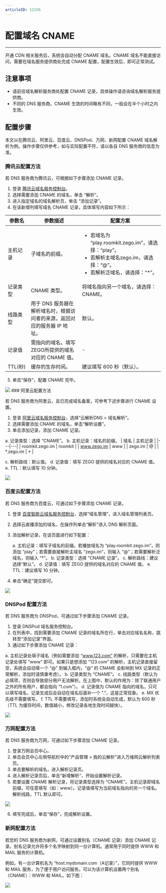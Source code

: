 ```yaml
---
articleID: 12156
---
```

# 配置域名 CNAME
---
开通 CDN 相关服务后，系统会自动分配 CNAME 域名。CNAME 域名不能直接访问，需要在域名服务提供商处完成 CNAME 配置，配置生效后，即可正常测试。

## 注意事项
- 请前往域名解析服务商处配置 CNAME 记录，具体操作请咨询域名解析服务提供商。
- 不同的 DNS 服务商，CNAME 生效的时间略有不同，一般会在半个小时之内生效。


## 配置步骤

本文以在腾讯云、阿里云、百度云、DNSPod、万网、新网配置 CNAME 域名解析为例。操作步骤仅供参考，如与实际配置不符，请以各自 DNS 服务商的信息为准。

### 腾讯云配置方法

若 DNS 服务商为腾讯云，可根据如下步骤添加 CNAME 记录。
1. 登录 [腾讯云域名服务控制台](https://console.cloud.tencent.com/cns)。
2. 选择需要添加 CNAME 的域名，单击 “解析”。
3. 进入指定域名的域名解析页，单击 “添加记录”。
4. 在该新增列填写域名 CNAME 记录，具体填写内容如下所示：

 | 参数名 | 参数描述 | 配置方案 |
|---|-----|-----|
| 主机记录 | 子域名的前缀。 | <ul><li>若域名为 “play.roomkit.zego.im”，请选择：“play”。</li><li>若解析主域名zego.im，请选择：“@”。</li><li>若解析泛域名，请选择：“\*”。</li></ul> |
| 记录类型 | CNAME 类型。 | 将域名指向另一个域名，请选择：CNAME。 |
| 线路类型 | 用于 DNS 服务器在解析域名时，根据访问者的来源，返回对应的服务器 IP 地址。 | 默认。|
| 记录值 | 需指向的域名，填写ZEGO所提供的域名对应的 CNAME 值。 | - |
| TTL(秒) | 缓存的生存时间。 | 建议填写 600 秒（默认）。 |

5. 单击“保存”，配置 CNAME 完毕。
<Frame width="auto" height="auto" >
  <img src="https://doc-media.zego.im/sdk-doc/Pics/Consle/Permissions/Tencent_cname.png" />
</Frame>
### 阿里云配置方法

若 DNS 服务商为阿里云，且已完成域名备案，可参考下述步骤进行 CNAME 设置。
1. 登录 [阿里云域名服务控制台](https://dns.console.aliyun.com)，选择“云解析DNS > 域名解析”。
2. 选择需要添加 CNAME 的域名，单击“解析设置”。
3. 单击添加记录，添加 CNAME 记录。

  a. 记录类型：选择 “CNAME”。
  b. 主机记录：域名的前缀。
| 域名 | 主机记录 |
|---|---|
| roomkit.zego.im | roomkit |
| www.zego.im | www |
| zego.im | @ |
| *.zego.im | * |

  c. 解析路线：默认值。
  d. 记录值：填写 ZEGO 提供的域名对应的 CNAME 值。
  e. TTL：默认填写 10 分钟。
  <Frame width="auto" height="auto" >
  <img src="https://doc-media.zego.im/sdk-doc/Pics/Consle/Permissions/AliCloud_cname.png" />
  </Frame>

### 百度云配置方法

若 DNS 服务商为百度云，可通过如下步骤添加 CNAME 记录。
1. 登录 [百度智能云域名服务控制台](https://console.bce.baidu.com/dns/#/dns/manage/list)，选择“域名管理”，进入域名管理列表页。
2. 选择云直播添加的域名，在操作列单击“解析”进入 DNS 解析页面。
3. 添加解析记录，在该页面进行如下配置：

    a. 主机记录：填写子域名的前缀。若播放域名为 “play.roomkit.zego.im”，则添加 “play”；若需要直接解析主域名 “zego.im”，则输入 “@”；若需要解析泛域名，则输入 “\*”。
    b. 记录类型：选择 “CNAME 记录”。
    c. 解析路线：建议选择“默认”。
    d. 记录值：填写 ZEGO 提供的域名对应的 CNAME 值。
    e. TTL：建议填写 10 分钟。

4. 单击“确定”提交即可。
 <Frame width="auto" height="auto" >
  <img src="https://doc-media.zego.im/sdk-doc/Pics/Consle/Permissions/BaiduCloud_cname.png" />
  </Frame>

### DNSPod 配置方法

若 DNS 服务商为 DNSPod，可通过如下步骤添加 CNAME 记录。
1. 登录 DNSPod 域名服务控制台。
2. 在列表中，找到需要添加 CNAME 记录的域名所在行，单击对应域名名称，跳转至“添加记录”界面。
3. 通过如下步骤添加 CNAME 记录：

  a. 主机记录处填子域名（例如需要添加 “www.123.com” 的解析，只需要在主机记录处填写 “www” 即可。如果只是想添加 “123.com” 的解析，主机记录直接留空，系统会自动填一个 “@” 到输入框内，“@” 的 CNAME 会影响到 MX 记录的正常解析，添加时请慎重考虑）。
  b. 记录类型为 “CNAME”。
  c. 线路类型（默认为必填项，否则会导致部分用户无法解析。在上图中，默认的作用为：除了联通用户之外的所有用户，都会指向 “1.com”）。
  d. 记录值为 CNAME 指向的域名，只可以填写域名，记录生成后会自动在域名后面补一个 “.”，这是正常现象。
  e. MX 优先级不需要填写。
  f. TTL 不需要填写，添加时系统会自动生成，默认为 600 秒（TTL 为缓存时间，数值越小，修改记录各地生效时间越快）。
 <Frame width="auto" height="auto" >
  <img src="https://doc-media.zego.im/sdk-doc/Pics/Consle/Permissions/DNSPod_cname.png" />
  </Frame>

### 万网配置方法

若 DNS 服务商为万网，可通过如下步骤添加 CNAME 记录。
1. 登录万网会员中心。
2. 单击会员中心左侧导航栏中的“产品管理 > 我的云解析”进入万维网云解析列表页。
3. 单击要解析的域名，进入解析记录页。
4. 进入解析记录页后，单击“新增解析”，开始设置解析记录。
5. 若要设置 CNAME 解析记录，将记录类型选择为 “CNAME”。主机记录即域名前缀，可任意填写（如：www）。记录值填写为当前域名指向的另一个域名。解析线路，TTL 默认即可。
 <Frame width="auto" height="auto" >
  <img src="https://doc-media.zego.im/sdk-doc/Pics/Consle/Permissions/Wan_cname.png" />
  </Frame>

6. 填写完成后，单击“保存”，完成解析设置。


### 新网配置方法

若您的 DNS 服务商为新网，可通过设置别名（CNAME 记录）添加 CNAME 记录。别名记录允许将多个名字映射到同一台计算机。通常用于同时提供 WWW 和 MAIL 服务的计算机。

例如，有一台计算机名为 “host.mydomain.com（A记录）”，它同时提供 WWW 和 MAIL 服务，为了便于用户访问服务。可以为该计算机设置两个别名（CNAME）：WWW 和 MAIL。如下图：

  <Frame width="auto" height="auto" >
  <img src="https://doc-media.zego.im/sdk-doc/Pics/Consle/Permissions/Xin_cname.png" />
  </Frame>
